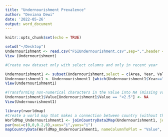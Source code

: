 ```yaml
---
title: "Undernourishment Prevalence"
author: "Deviana Dewi"
date: '2022-05-26'
output: word_document
---
```


```r
knitr::opts_chunk$set(echo = TRUE)
```

```r
setwd("~/Desktop")
Undernourishment <- read.csv("FSIUndernourishment.csv",sep=",",header = TRUE)
View (Undernourishment)
```

```r
#Create new dataset only with select columns and only in recent year 

Undernourishment1 <- subset(Undernourishment,select = c(Area, Year, Value))
Undernourishment1 <- Undernourishment1 [which(Undernourishment1$Year=="2018-2020"),]
View(Undernourishment1)
```
```r
#Transforming non-numerical characters in the Value into NA (missing value)  
Undernourishment1$Value[Undernourishment1$Value == "<2.5"] <- NA
View(Undernourishment1)
```

```r
library(rworldmap)
#Create a world map that makes a connection between country (without the code so it will be "NAME") and the column country_name 
WorldMap_Undernourishment1 <- joinCountryData2Map(Undernourishment1, joinCode = "NAME", nameJoinColumn = "Area")
par(mai=c(0,0,0.2,0),xaxs="i",yaxs="i")
mapCountryData(WorldMap_Undernourishment1, nameColumnToPlot = "Value", mapTitle = "Prevalence of Undernourishment (%), 3-Year Average 2018-2020", colourPalette = c("#e0f3db","#ccebc5","#a8ddb5","#7bccc4","#4eb3d3","#2b8cbe","#0868ac","#084081"), oceanCol = "gray", missingCountryCol = 'white',addLegend=FALSE) 

``` 
